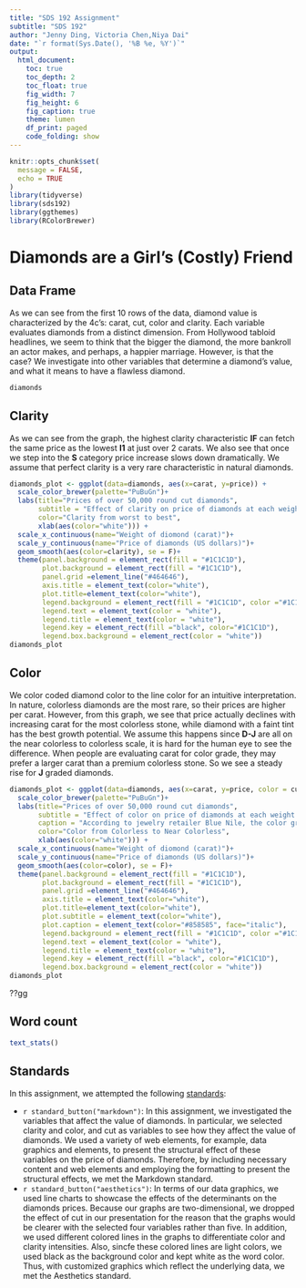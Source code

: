 ```yaml
---
title: "SDS 192 Assignment"
subtitle: "SDS 192"
author: "Jenny Ding, Victoria Chen,Niya Dai"
date: "`r format(Sys.Date(), '%B %e, %Y')`"
output: 
  html_document:
    toc: true
    toc_depth: 2
    toc_float: true
    fig_width: 7
    fig_height: 6
    fig_caption: true
    theme: lumen
    df_print: paged
    code_folding: show
---
```


```r
knitr::opts_chunk$set(
  message = FALSE,
  echo = TRUE
)
library(tidyverse)
library(sds192)
library(ggthemes)
library(RColorBrewer)
```

# Diamonds are a Girl's (Costly) Friend
## Data Frame 
As we can see from the first 10 rows of the data, diamond value is characterized by the 4c's: carat, cut, color and clarity. Each variable evaluates diamonds from a distinct dimension. From Hollywood tabloid headlines, we seem to think that the bigger the diamond, the more bankroll an actor makes, and perhaps, a happier marriage. However, is that the case? We investigate into other variables that determine a diamond's value, and what it means to have a flawless diamond. 
```r
diamonds
```

## Clarity
As we can see from the graph, the highest clarity characteristic **IF** can fetch the same price as the lowest **I1** at just over 2 carats. We also see that once we step into the **S** category price increase slows down dramatically. We assume that perfect clarity is a very rare characteristic in natural diamonds. 
```r
diamonds_plot <- ggplot(data=diamonds, aes(x=carat, y=price)) +
  scale_color_brewer(palette="PuBuGn")+
  labs(title="Prices of over 50,000 round cut diamonds",
       subtitle = "Effect of clarity on price of diamonds at each weight.",
       color="Clarity from worst to best", 
       xlab(aes(color="white"))) + 
  scale_x_continuous(name="Weight of diomond (carat)")+
  scale_y_continuous(name="Price of diamonds (US dollars)")+
  geom_smooth(aes(color=clarity), se = F)+
  theme(panel.background = element_rect(fill = "#1C1C1D"),
        plot.background = element_rect(fill = "#1C1C1D"),
        panel.grid =element_line("#464646"), 
        axis.title = element_text(color="white"), 
        plot.title=element_text(color="white"), 
        legend.background = element_rect(fill = "#1C1C1D", color ="#1C1C1D" ), 
        legend.text = element_text(color = "white"), 
        legend.title = element_text(color = "white"), 
        legend.key = element_rect(fill ="black", color="#1C1C1D"),
        legend.box.background = element_rect(color = "white"))
diamonds_plot

```


## Color
We color coded diamond color to the line color for an intuitive interpretation. In nature, colorless diamonds are the most rare, so their prices are higher per carat. However, from this graph, we see that price actually declines with increasing carat for the most colorless stone, while diamond with a faint tint has the best growth potential. We assume this happens since **D-J** are all on the near colorless to colorless scale, it is hard for the human eye to see the difference. When people are evaluating carat for color grade, they may prefer a larger carat than a premium colorless stone. So we see a steady rise for **J** graded diamonds. 
```r
diamonds_plot <- ggplot(data=diamonds, aes(x=carat, y=price, color = cut)) +
  scale_color_brewer(palette="PuBuGn")+
  labs(title="Prices of over 50,000 round cut diamonds",
       subtitle = "Effect of color on price of diamonds at each weight.",
       caption = "According to jewelry retailer Blue Nile, the color grade is \narranged from Colorless (D, E, and F) to Near-Colorless (G, H, I, J).\n Near-Colorless diamonds contain small traces of \ncolor, but can’t be seen very easily with the naked eye.",
       color="Color from Colorless to Near Colorless", 
       xlab(aes(color="white"))) + 
  scale_x_continuous(name="Weight of diomond (carat)")+
  scale_y_continuous(name="Price of diamonds (US dollars)")+
  geom_smooth(aes(color=color), se = F)+
  theme(panel.background = element_rect(fill = "#1C1C1D"),
        plot.background = element_rect(fill = "#1C1C1D"),
        panel.grid =element_line("#464646"), 
        axis.title = element_text(color="white"), 
        plot.title=element_text(color="white"), 
        plot.subtitle = element_text(color="white"),
        plot.caption = element_text(color="#858585", face="italic"),
        legend.background = element_rect(fill = "#1C1C1D", color ="#1C1C1D" ), 
        legend.text = element_text(color = "white"), 
        legend.title = element_text(color = "white"), 
        legend.key = element_rect(fill ="black", color="#1C1C1D"),
        legend.box.background = element_rect(color = "white")) 
diamonds_plot
```
??gg

## Word count

```r
text_stats()
```

## Standards

In this assignment, we attempted the following [standards](https://beanumber.github.io/sds192/standards.html):

- `r standard_button("markdown")`: In this assignment, we investigated the variables that affect the value of diamonds. In particular, we selected clarity and color, and cut as variables to see how they affect the value of diamonds. We used a variety of web elements, for example, data graphics and elements, to present the structural effect of these variables on the price of diamonds. Therefore, by including necessary content and web elements and employing the formatting to present the structural effects, we met the Markdown standard.
- `r standard_button("aesthetics")`: In terms of our data graphics, we used line charts to showcase the effects of the determinants on the diamonds prices. Because our graphs are two-dimensional, we dropped the effect of cut in our presentation for the reason that the graphs would be clearer with the selected four variables rather than five. In addition, we used different colored lines in the graphs to differentiate color and clarity intensities. Also, sincfe these colored lines are light colors, we used black as the background color and kept white as the word color. Thus, with customized graphics which reflect the underlying data, we met the Aesthetics standard.
